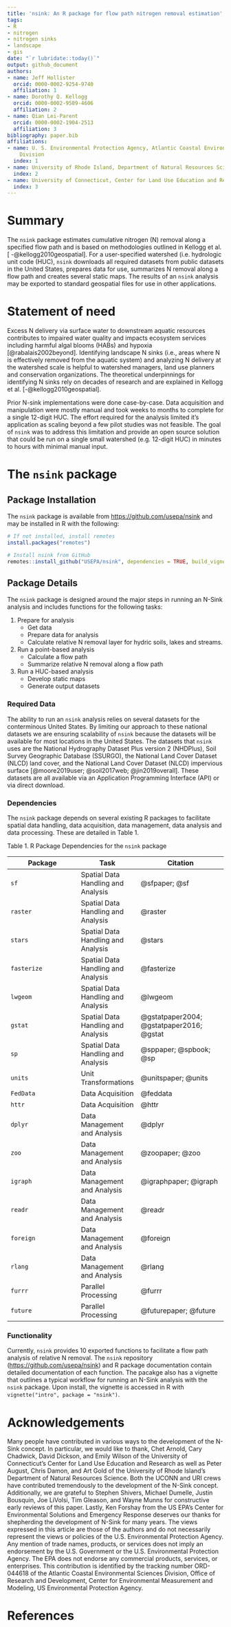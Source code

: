 ```yaml
---
title: 'nsink: An R package for flow path nitrogen removal estimation'
tags:
- R
- nitrogen
- nitrogen sinks
- landscape
- gis
date: "`r lubridate::today()`"
output: github_document
authors:
- name: Jeff Hollister
  orcid: 0000-0002-9254-9740
  affiliation: 1
- name: Dorothy Q. Kellogg
  orcid: 0000-0002-9509-4606
  affiliation: 2
- name: Qian Lei-Parent
  orcid: 0000-0002-1904-2513
  affiliation: 3
bibliography: paper.bib
affiliations:
- name: U. S. Environmental Protection Agency, Atlantic Coastal Environmental Sciences
    Division
  index: 1
- name: University of Rhode Island, Department of Natural Resources Science
  index: 2
- name: University of Connecticut, Center for Land Use Education and Research
  index: 3
---
```

  
  
# Summary

The `nsink` package estimates cumulative nitrogen (N) removal along a specified flow path and is based on methodologies outlined in Kellogg et al. [ -@kellogg2010geospatial]. For a user-specified watershed (i.e. hydrologic unit code (HUC), `nsink` downloads all required datasets from public datasets in the United States, prepares data for use, summarizes N removal along a flow path and creates several static maps.  The results of an `nsink` analysis may be exported to standard geospatial files for use in other applications.  

# Statement of need

Excess N delivery via surface water to downstream aquatic resources contributes to impaired water quality and impacts ecosystem services including harmful algal blooms (HABs) and hypoxia [@rabalais2002beyond]. Identifying landscape N sinks (i.e., areas where N is effectively removed from the aquatic system) and analyzing N delivery at the watershed scale is helpful to watershed managers, land use planners and conservation organizations.  The theoretical underpinnings for identifying N sinks rely on decades of research and are explained in Kellogg et al. [-@kellogg2010geospatial]. 

Prior N-sink implementations were done case-by-case.  Data acquisition and manipulation were mostly manual and took weeks to months to complete for a single 12-digit HUC.  The effort required for the analysis limited it's application as scaling beyond a few pilot studies was not feasible.  The goal of `nsink` was to address this limitation and provide an open source solution that could be run on a single small watershed (e.g. 12-digit HUC) in minutes to hours with minimal manual input.

# The `nsink` package

## Package Installation
The `nsink` package is available from <https://github.com/usepa/nsink> and may be installed in R with the following:

```r
# If not installed, install remotes
install.packages("remotes")

# Install nsink from GitHub
remotes::install_github("USEPA/nsink", dependencies = TRUE, build_vignettes = TRUE)
```

## Package Details

The `nsink` package is designed around the major steps in running an N-Sink analysis and includes functions for the following tasks:

1. Prepare for analysis
    - Get data
    - Prepare data for analysis
    - Calculate relative N removal layer for hydric soils, lakes and streams.
2. Run a point-based analysis 
    - Calculate a flow path 
    - Summarize relative N removal along a flow path
3. Run a HUC-based analysis
    - Develop static maps
    - Generate output datasets

### Required Data

The ability to run an `nsink` analysis relies on several datasets for the conterminous United States.  By limiting our approach to these national datasets we are ensuring scalability of `nsink` because the datasets will be available for most locations in the United States.  The datasets that `nsink` uses are the National Hydrography Dataset Plus version 2 (NHDPlus), Soil Survey Geographic Database (SSURGO), the National Land Cover Dataset (NLCD) land cover, and the National Land Cover Dataset (NLCD) impervious surface [@moore2019user; @soil2017web; @jin2019overall]. These datasets are all available via an Application Programming Interface (API) or via direct download.   

### Dependencies

The `nsink` package depends on several existing R packages to facilitate spatial data handling, data acquisition, data management, data analysis and data processing.  These are detailed in Table 1.  

Table 1. R Package Dependencies for the `nsink` package

|Package|Task|Citation|
|-------|----|--------|
|`sf`|Spatial Data Handling and Analysis|@sfpaper; @sf|
|`raster`|Spatial Data Handling and Analysis|@raster|
|`stars`|Spatial Data Handling and Analysis|@stars|
|`fasterize`|Spatial Data Handling and Analysis|@fasterize|
|`lwgeom`|Spatial Data Handling and Analysis|@lwgeom|
|`gstat`|Spatial Data Handling and Analysis|@gstatpaper2004; @gstatpaper2016; @gstat|
|`sp`|Spatial Data Handling and Analysis|@sppaper; @spbook; @sp|
|`units`|Unit Transformations|@unitspaper; @units|
|`FedData`|Data Acquisition|@feddata|
|`httr`|Data Acquisition|@httr|
|`dplyr`|Data Management and Analysis|@dplyr|
|`zoo`|Data Management and Analysis|@zoopaper; @zoo|
|`igraph`|Data Management and Analysis|@igraphpaper; @igraph|
|`readr`|Data Management and Analysis|@readr|
|`foreign`|Data Management and Analysis|@foreign|
|`rlang`|Data Management and Analysis|@rlang|
|`furrr`|Parallel Processing|@furrr|
|`future`|Parallel Processing|@futurepaper; @future|


### Functionality

Currently, `nsink` provides 10 exported functions to facilitate a flow path analysis of relative N removal. The `nsink` repository (<https://github.com/usepa/nsink>) and R package documentation contain detailed documentation of each function.  The pacakge also has a vignette that outlines a typical workflow for running an N-Sink analysis with the `nsink` package.  Upon install, the vignette is accessed in R with `vignette("intro", package = "nsink")`. 

# Acknowledgements
    
Many people have contributed in various ways to the development of the N-Sink concept.  In particular, we would like to thank, Chet Arnold, Cary Chadwick, David Dickson, and Emily Wilson of the University of Connecticut's Center for Land Use Education and Research as well as Peter August, Chris Damon, and Art Gold of the University of Rhode Island's Department of Natural Resources Science.  Both the UCONN and URI crews have contributed tremendously to the development of the N-Sink concept.  Additionally, we are grateful to Stephen Shivers, Michael Dumelle, Justin Bousquin, Joe LiVolsi, Tim Gleason, and Wayne Munns for constructive early reviews of this paper. Lastly, Ken Forshay from the US EPA's Center for Environmental Solutions and Emergency Response deserves our thanks for shepherding the development of N-Sink for many years. The views expressed in this article are those of the authors and do not necessarily represent the views or policies of the U.S. Environmental Protection Agency. Any mention of trade names, products, or services does not imply an endorsement by the U.S. Government or the U.S. Environmental Protection Agency. The EPA does not endorse any commercial products, services, or enterprises. This contribution is identified by the tracking number ORD-044618 of the Atlantic Coastal Environmental Sciences Division, Office of Research and Development, Center for Environmental Measurement and Modeling, US Environmental Protection Agency.
    
# References
